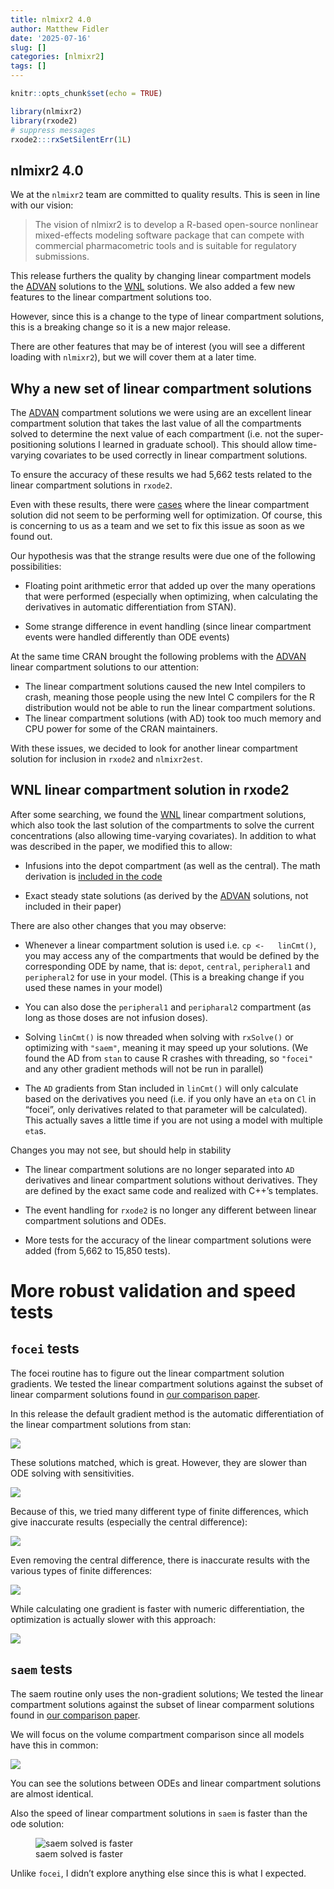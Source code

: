 ```yaml
---
title: nlmixr2 4.0
author: Matthew Fidler
date: '2025-07-16'
slug: []
categories: [nlmixr2]
tags: []
---
```


```r
knitr::opts_chunk$set(echo = TRUE)

library(nlmixr2)
library(rxode2)
# suppress messages
rxode2:::rxSetSilentErr(1L)
```
## nlmixr2 4.0

We at the `nlmixr2` team are committed to quality results.  This is
seen in line with our vision:

> The vision of nlmixr2 is to develop a R-based open-source nonlinear
> mixed-effects modeling software package that can compete with
> commercial pharmacometric tools and is suitable for regulatory
> submissions.

This release furthers the quality by changing linear compartment
models the [ADVAN](https://doi.org/10.1016/j.vascn.2015.03.004)
solutions to the [WNL](https://doi.org/10.12793/tcp.2019.27.2.43)
solutions.  We also added a few new features to the linear compartment
solutions too.

However, since this is a change to the type of linear compartment
solutions, this is a breaking change so it is a new major release.

There are other features that may be of interest (you will see a
different loading with `nlmixr2`), but we will cover them at a later
time.

## Why a new set of linear compartment solutions

The [ADVAN](https://doi.org/10.1016/j.vascn.2015.03.004) compartment
solutions we were using are an excellent linear compartment solution
that takes the last value of all the compartments solved to determine
the next value of each compartment (i.e. not the super-positioning
solutions I learned in graduate school).  This should allow
time-varying covariates to be used correctly in linear compartment
solutions.

To ensure the accuracy of these results we had 5,662 tests related to
the linear compartment solutions in `rxode2`.

Even with these results, there were
[cases](https://github.com/nlmixr2/nlmixr2/discussions/293) where the
linear compartment solution did not seem to be performing well for
optimization.  Of course, this is concerning to us as a team and we
set to fix this issue as soon as we found out.

Our hypothesis was that the strange results were due one of the
following possibilities:

- Floating point arithmetic error that added up over the many
  operations that were performed (especially when optimizing, when
  calculating the derivatives in automatic differentiation from STAN).

- Some strange difference in event handling (since linear compartment
  events were handled differently than ODE events)

At the same time CRAN brought the following problems with the
[ADVAN](https://doi.org/10.1016/j.vascn.2015.03.004) linear
compartment solutions to our attention:

 - The linear compartment solutions caused the new Intel compilers to
   crash, meaning those people using the new Intel C compilers for the
   R distribution would not be able to run the linear compartment
   solutions.
 - The linear compartment solutions (with AD) took too much memory and
   CPU power for some of the CRAN maintainers.

With these issues, we decided to look for another linear compartment
solution for inclusion in `rxode2` and `nlmixr2est`.

## WNL linear compartment solution in rxode2

After some searching, we found the
[WNL](https://doi.org/10.12793/tcp.2019.27.2.43) linear compartment
solutions, which also took the last solution of the compartments to
solve the current concentrations (also allowing time-varying
covariates). In addition to what was described in the paper, we
modified this to allow:

- Infusions into the depot compartment (as well as the central). The math derivation is [included in the code](https://github.com/nlmixr2/rxode2/blob/90cae4aa72b725c27ee85c6b2c71d4e92662af91/src/linCmt.h#L44-L71)

- Exact steady state solutions (as derived by the
  [ADVAN](https://doi.org/10.1016/j.vascn.2015.03.004) solutions, not
  included in their paper)

There are also other changes that you may observe:

- Whenever a linear compartment solution is used i.e. `cp <-
  linCmt()`, you may access any of the compartments that would be
  defined by the corresponding ODE by name, that is: `depot`,
  `central`, `peripheral1` and `peripheral2` for use in your
  model. (This is a breaking change if you used these names in your
  model)

- You can also dose the `peripheral1` and `peripharal2` compartment
  (as long as those doses are not infusion doses).

- Solving `linCmt()` is now threaded when solving with `rxSolve()` or
  optimizing with `"saem"`, meaning it may speed up your
  solutions. (We found the AD from `stan` to cause R crashes with
  threading, so `"focei"` and any other gradient methods will not be
  run in parallel)

- The `AD` gradients from Stan included in `linCmt()` will only
  calculate based on the derivatives you need (i.e. if you only have
  an `eta` on `Cl` in "focei", only derivatives related to that
  parameter will be calculated).  This actually saves a little time if
  you are not using a model with multiple `eta`s.

Changes you may not see, but should help in stability

- The linear compartment solutions are no longer separated into `AD`
  derivatives and linear compartment solutions without
  derivatives. They are defined by the exact same code and realized
  with C++'s templates.

- The event handling for `rxode2` is no longer any different between
  linear compartment solutions and ODEs.

- More tests for the accuracy of the linear compartment solutions were
  added (from 5,662 to 15,850 tests).

# More robust validation and speed tests

## `focei` tests

The focei routine has to figure out the linear compartment solution
gradients.  We tested the
linear compartment solutions against the subset of linear comparment
solutions found in [our comparison
paper](https://doi.org/10.1002/psp4.12471).

In this release the default gradient method is the automatic
differentiation of the linear compartment solutions from stan:

![](ad.png)

These solutions matched, which is great.  However, they are slower
than ODE solving with sensitivities.

![](adTime.png)

Because of this, we tried many different type of finite differences,
which give inaccurate results (especially the central difference):

![](finiteDiff.png)

Even removing the central difference, there is inaccurate results with
the various types of finite differences:

![](finiteDiffNoCentral.png)

While calculating one gradient is faster with numeric differentiation,
the optimization is actually slower with this approach:

![](finiteDiffTime.png)


## `saem` tests

The saem routine only uses the non-gradient solutions; We tested the
linear compartment solutions against the subset of linear comparment
solutions found in [our comparison
paper](https://doi.org/10.1002/psp4.12471).

We will focus on the volume compartment comparison since all models
have this in common:

![](saemSolve.png)

You can see the solutions between ODEs and linear compartment
solutions are almost identical.

Also the speed of linear compartment solutions in `saem` is faster
than the ode solution:

![saem solved is faster](saemSolveTime.png)

Unlike `focei`, I didn't explore anything else since this is what I expected.

